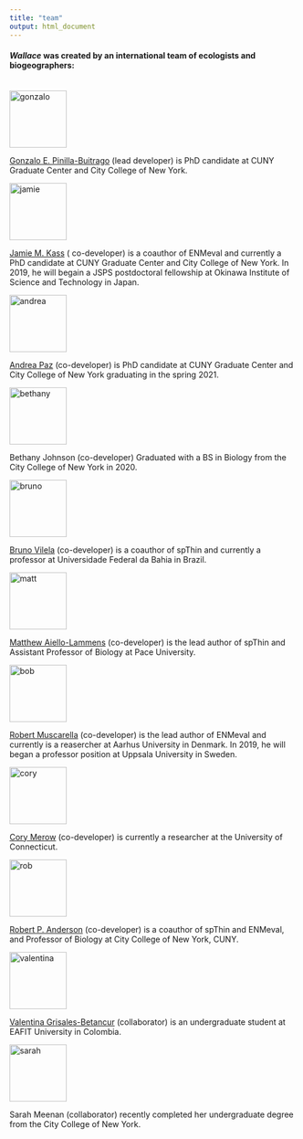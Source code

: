 ```yaml
---
title: "team"
output: html_document
---
```


#### *Wallace* was created by an international team of ecologists and biogeographers:  
<br>
<img src="img/gonzalo.png" alt="gonzalo" style="width: 100px;"/>

<a href="https://www.researchgate.net/profile/Gonzalo_Pinilla-Buitrago" target="_blank">Gonzalo E. Pinilla-Buitrago</a> (lead developer) is PhD candidate at CUNY Graduate Center and City College of New York.

<img src="img/jamie.jpg" alt="jamie" style="width: 100px;"/>

<a href="https://www.researchgate.net/profile/Jamie_Kass" target="_blank">Jamie M. Kass</a> ( co-developer) is a coauthor of ENMeval and currently a PhD candidate at CUNY Graduate Center and City College of New York. In 2019, he will begain a JSPS postdoctoral fellowship at Okinawa Institute of Science and Technology in Japan.
 
<img src="img/andrea.png" alt="andrea" style="width: 100px;"/>

<a href="https://andrepazv.github.io" target="_blank">Andrea Paz</a> (co-developer) is PhD candidate at CUNY Graduate Center and City College of New York graduating in the spring 2021.


<img src="img/bethany.jpg" alt="bethany" style="width: 100px;"/>

Bethany Johnson (co-developer) Graduated with a BS in Biology from the City College of New York in 2020.

<img src="img/bruno.png" alt="bruno" style="width: 100px;"/>

<a href="https://www.researchgate.net/profile/Bruno_Vilela3" target="_blank">Bruno Vilela</a> (co-developer) is a coauthor of spThin and currently a professor at Universidade Federal da Bahia in Brazil.

<img src="img/matt.png" alt="matt" style="width: 100px;"/>

<a href="https://www.researchgate.net/profile/Matthew_Aiello-Lammens" target="_blank">Matthew Aiello-Lammens</a> (co-developer) is the lead author of spThin and Assistant Professor of Biology at Pace University.

<img src="img/bob.png" alt="bob" style="width: 100px;"/>

<a href="https://www.researchgate.net/profile/Robert_Muscarella" target="_blank">Robert Muscarella</a> (co-developer) is the lead author of ENMeval and currently is a reasercher at Aarhus University in Denmark. In 2019, he will began a professor position at Uppsala University in Sweden.

<img src="img/cory.png" alt="cory" style="width: 100px;"/>

<a href="https://www.researchgate.net/profile/Cory_Merow2" target="_blank">Cory Merow</a> (co-developer) is currently a researcher at the University of Connecticut.

<img src="img/rob.png" alt="rob" style="width: 100px;"/>

<a href="https://scholar.google.com/citations?user=KSRr5EQAAAAJ&hl=en&oi=ao" target="_blank">Robert P. Anderson</a> (co-developer) is a coauthor of spThin and ENMeval, and Professor of Biology at City College of New York, CUNY. 

<img src="img/valentina.png" alt="valentina" style="width: 100px;"/>

<a href="https://www.researchgate.net/profile/Valentina_Grisales_Betancur" target="_blank">Valentina Grisales-Betancur</a> (collaborator) is an undergraduate student at EAFIT University in Colombia.

<img src="img/sarah.png" alt="sarah" style="width: 100px;"/>

Sarah Meenan (collaborator) recently completed her undergraduate degree from the City College of New York.
